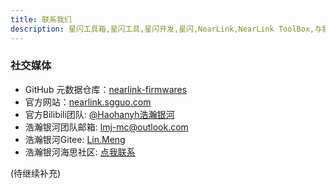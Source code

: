 ```yaml
---
title: 联系我们
description: 星闪工具箱,星闪工具,星闪开发,星闪,NearLink,NearLink ToolBox,与我们团队取得联系
---
```

### 社交媒体
- GitHub 元数据仓库：[nearlink-firmwares](https://github.com/MiraHikari/nearlink-firmwares)
- 官方网站：[nearlink.sgguo.com](https://nearlink.sgguo.com)
- 官方Bilibili团队: [@Haohanyh浩瀚银河](https://space.bilibili.com/1125364587)
- 浩瀚银河团队邮箱: [lmj-mc@outlook.com](mailto:lmj-mc@outlook.com)
- 浩瀚银河Gitee: [Lin.Meng](https://gitee.com/su-muyao)
- 浩瀚银河海思社区: [点我联系](https://developers.hisilicon.com/userhomepage?uid=229213b344fb46238d47bc1f209583c9)

(待继续补充)